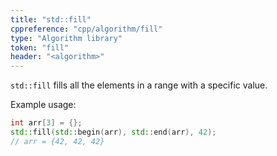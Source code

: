 ```yaml
---
title: "std::fill"
cppreference: "cpp/algorithm/fill"
type: "Algorithm library"
token: "fill"
header: "<algorithm>"
---
```


`std::fill` fills all the elements in a range with a specific value.

Example usage:

```cpp notip=true
int arr[3] = {};
std::fill(std::begin(arr), std::end(arr), 42);
// arr = {42, 42, 42}
```
